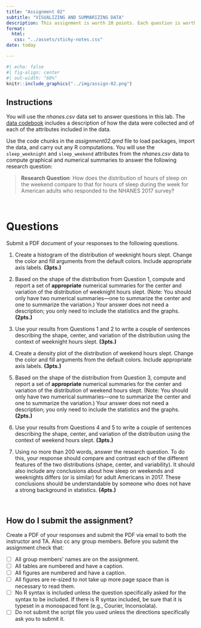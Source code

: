 ```yaml
---
title: "Assignment 02"
subtitle: "VISUALIZING AND SUMMARIZING DATA"
description: This assignment is worth 20 points. Each question is worth 1 point unless otherwise noted. <br /><br /> *Copyright EPSY 5261, 2023*
format:
  html:
   css: "../assets/sticky-notes.css"
date: today

---
```







<!-- - [[CSV]](https://raw.githubusercontent.com/zief0002/rustic-penguin/main/data/broadband.csv) -->
<!-- - [[Data Codebook]](https://zief0002.github.io/rustic-penguin/codebooks/broadband.html) -->


```r
#| echo: false
#| fig-align: center
#| out-width: "60%"
knitr::include_graphics("../img/assign-02.png")
```



## Instructions

You will use the *nhanes.csv* data set to answer questions in this lab. The [data codebook](https://zief0002.github.io/barbieland/assignments/nhanes.html) includes a description of how the data were collected and of each of the attributes included in the data. 

Use the code chunks in the *assignment02.qmd* file to load packages, import the data, and carry out any R computations. You will use the `sleep_weeknight` and `sleep_weekend` attributes from the *nhanes.csv* data to compute graphical and numerical summaries to answer the following research question:

> **Research Question**: How does the distribution of hours of sleep on the weekend compare to that for hours of sleep during the week for American adults who responded to the NHANES 2017 survey?

<br />


# Questions

Submit a PDF document of your responses to the following questions. 

1. Create a histogram of the distribution of weeknight hours slept. Change the color and fill arguments from the default colors. Include appropriate axis labels. **(3pts.)**

2. Based on the shape of the distribution from Question 1, compute and report a set of **appropriate** numerical summaries for the center and variation of the distribution of weeknight hours slept. (Note: You should only have two numerical summaries—one to summarize the center and one to summarize the variation.) Your answer does not need a description; you only need to include the statistics and the graphs. **(2pts.)**

3. Use your results from Questions 1 and 2 to write a couple of sentences describing the shape, center, and variation of the distribution using the context of weeknight hours slept. **(3pts.)**

4. Create a density plot of the distribution of weekend hours slept. Change the color and fill arguments from the default colors. Include appropriate axis labels. **(3pts.)**

5. Based on the shape of the distribution from Question 3, compute and report a set of **appropriate** numerical summaries for the center and variation of the distribution of weekend hours slept. (Note: You should only have two numerical summaries—one to summarize the center and one to summarize the variation.) Your answer does not need a description; you only need to include the statistics and the graphs. **(2pts.)**

6. Use your results from Questions 4 and 5 to write a couple of sentences describing the shape, center, and variation of the distribution using the context of weekend hours slept. **(3pts.)**

7. Using no more than 200 words, answer the research question. To do this, your response should compare and contrast each of the different features of the two distributions (shape, center, and variability). It should also include any conclusions about how sleep on weekends and weeknights differs (or is similar) for adult Americans in 2017. These conclusions should be understandable by someone who does not have a strong background in statistics. **(4pts.)**

<br />


## How do I submit the assignment?

Create a PDF of your responses and submit the PDF via email to both the instructor and TA. Also cc any group members. Before you submit the assignment check that:

- [ ] All group members' names are on the assignment.
- [ ] All tables are numbered and have a caption.
- [ ] All figures are numbered and have a caption.
- [ ] All figures are re-sized to not take up more page space than is necessary to read them.
- [ ] No R syntax is included unless the question specifically asked for the syntax to be included. If there is R syntax included, be sure that it is typeset in a monospaced font (e.g., Courier, Inconsolata).
- [ ] Do not submit the script file you used unless the directions specifically ask you to submit it.


<br />


    
    
